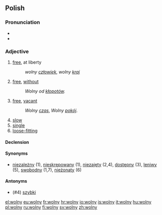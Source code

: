 ==Polish==

===Pronunciation===
*{{IPA|[ˈvɔlnɨ]|lang=pl}}
*{{audio|Pl-wolny.ogg|audio}}

===Adjective===
{{pl-adj|m|wolniejszy}}

# [[free]], at liberty
#:''wolny [[człowiek]]'', ''wolny [[kraj]]''
# [[free]], [[without]]
#:''Wolny od [[kłopot|kłopotów]].''
# [[free]], [[vacant]]
#:''Wolny [[czas]]'', ''Wolny [[pokój]]''.
# [[slow]]
# [[single]]
# [[loose-fitting]]

====Declension====
{{pl-decl-adj-y|woln|wolni}}

====Synonyms====
*[[niezależny]] (1), [[nieskrępowany]] (1), [[niezajęty]] (2,4), [[dostępny]] (3), [[leniwy]] (5), [[swobodny]] (1,7), [[nieżonaty]] (6)

====Antonyms====
*(#4) [[szybki]]

[[el:wolny]]
[[eu:wolny]]
[[fr:wolny]]
[[hr:wolny]]
[[io:wolny]]
[[is:wolny]]
[[it:wolny]]
[[hu:wolny]]
[[pl:wolny]]
[[ru:wolny]]
[[fi:wolny]]
[[sv:wolny]]
[[zh:wolny]]